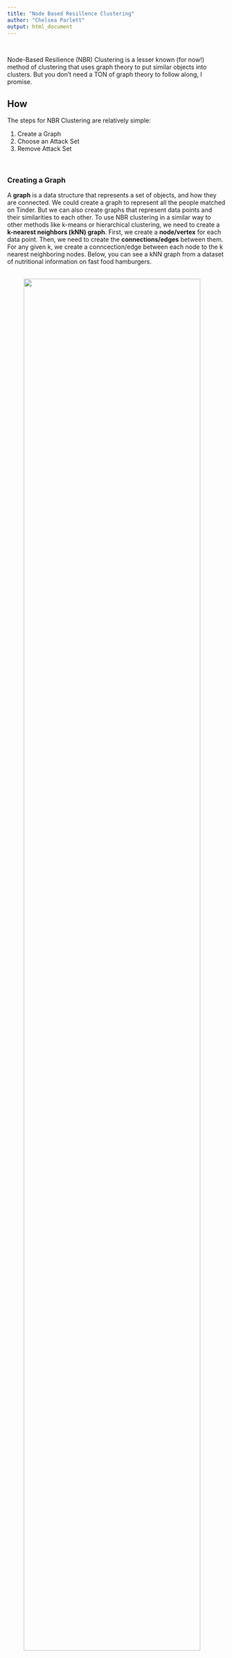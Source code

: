 ```yaml
---
title: "Node Based Resillence Clustering"
author: "Chelsea Parlett"
output: html_document
---
```


</br>

Node-Based Resilience (NBR) Clustering is a lesser known (for now!) method of clustering that uses graph theory to put similar objects into clusters. But you don't need a TON of graph theory to follow along, I promise.

## How

The steps for NBR Clustering are relatively simple:

1. Create a Graph
2. Choose an Attack Set
3. Remove Attack Set

</br>

### Creating a Graph
A **graph** is a data structure that represents a set of objects, and how they are connected. We could create a graph to represent all the people matched on Tinder. But we can also create graphs that represent data points and their similarities to each other. To use NBR clustering in a similar way to other methods like k-means or hierarchical clustering, we need to create a **k-nearest neighbors (kNN) graph**. First, we create a **node/vertex** for each data point. Then, we need to create the **connections/edges** between them. For any given k, we create a conncection/edge between each node to the k nearest neighboring nodes. Below, you can see a kNN graph from a dataset of nutritional information on fast food hamburgers.

</br>
<center>
<img src="images/NBRC/BurgerGraph.png" style="width:90%; margin-right: 20px" align="center">
</center>
</br>


This produces a graph where data points are only connected to similar nodes. Depending on how large k is, we may have a very densely or very sparsely connected graph. We now want to use the relationships represented in the graph to create clusters of similar nodes.

</br>
</br>

### Attack Sets and Measures of Resilience
To split our graph into multiple clusters, we're going to remove some of the nodes and we will call these nodes the **attack set**. But we first need to choose which nodes to remove, or which will "attack" our graph...so to speak.

</br>
<center>
<img src="images/NBRC/BurgerGraphATTACKSET.jpg" style="width:90%; margin-right: 20px" align="center">
</center>
</br>

There are *many* ways to choose an attack set. But in general, we want to remove as few nodes as possible while splitting our graph into clusters that are disconnected from all the other clusters. Above, we can see the attack set chosen for the burger graph using **integrity** to choose the attack set. Before we look at the different formulas listed in Matta et al. (2018), let's define some terms first. 

</br>
</br>

#### Definitions and Formulas (Skip if you aren't in the mood for math)
</br>
<center>
<img src="images/NBRC/V.png" style="width:40%; margin-right: 20px" align="center">
</center>
</br>

$G$ is the graph we made from our dataset. It's made up of Verticies ($V$; we've been calling them Nodes) and Edges ($E$; the connections between Nodes).
$S$ is our attack set: all the nodes we'll remove to create our clusters. 

</br>
<center>
<img src="images/NBRC/S.png" style="width:40%; margin-right: 20px" align="center">
</center>
</br>

When we subtract two sets of nodes, like $V-S$, we are looking at the set of nodes the results from taking $V$ and removing all the nodes in $S$. Specifically, $V-S$ is the graph of our clusters because it's our entire graph, $V$, minus the attack set $S$.

</br>
<center>
<img src="images/NBRC/V_S.png" style="width:40%; margin-right: 20px" align="center">
</center>
</br>

$C_{max}(V-S)$ is the largest connected in cluster in $V-S$.

</br>
<center>
<img src="images/NBRC/Cmax.png" style="width:40%; margin-right: 20px" align="center">
</center>
</br>

In this context the "absolute value" symbols $\mid \mid$ refer to the *cardinality* of the graph, or in *much* simpler terms: the number of Nodes. For instance, $\mid S \mid$ is the number of nodes in the attack set. And $\omega(V-S)$ is the number of connected components in $V-S$.

Here's a few (of many) NBR measures we can use:

$$\underbrace{\tau(G)}_\text{VAT} = \min_{S \subset V} \left \{\frac{|S|}{|V-S-C_{max}(V-S)| + 1} \right \}$$

$$\underbrace{I(G)}_\text{integrity} = \min_{S \subset V} \left \{\frac{|S| + |C_{max}(V-S)|}{|V|} \right \}$$

$$\underbrace{r(G)}_\text{toughness} = \min_{S \subset V} \left \{\frac{|S|}{\omega(V-S)} \right \}$$

Okay, phew, that's all the definitions and formulas we need. If you were skipping the math, you can open your eyes now!

</br>
</br>

#### Removing the Attack Set
Once we've determined (or more likely, let a computer determine) our attack set, we can remove it from our original graph. The disconnected components that are left are our clusters. We can't determine a priori how many clusters we're going to get by removing an attack set, but if we need a certain number of clusters *exactly*, we can selectively merge or divide (removing a new attack set for that cluster) clusters until we get exactly the number of clusters that we need.

</br>
<center>
<img src="images/NBRC/BurgerGraphClustered.png" style="width:90%; margin-right: 20px" align="center">
</center>
</br>

Since we removed some of our data points in order to create our clusters, the attack set isn't automatically lumped in with any of the clusters. We have a few choices for dealing with them.

1. We can assign each node in the attack set to the cluster closest to it
2. We can leave the attack set unassigned
3. We can treat the attack set as a separate cluster

Which option you choose will depend on your specific case.

</br>
</br>

## Why
With so many great methods of clustering like k-means, Gaussian Mixture Models, Self-Organizing Maps, or Hierarchical Clustering, it might feel pointless to learn a new one. Why bother? But NBR clustering has a few advantages that might convince you to give it a try. 

</br>
</br>

### Works with Other Graphs
NBR clustering is useful to cluster data points that are similar based on a number of features. All we had to do was create the kNN graph first. But NBR clustering can also be used on other types of data that have a graph like structure. Like Facebook connections. Or couples on Love Island. Or for the game [Six Degrees of Kevin Bacon](https://oracleofbacon.org/). Unlike some of the other methods I listed, NBR clustering has no problem "attacking" these problems.


</br>
<center>
**Love Island 2018**
</br>
</br>
<img src="images/NBRC/LoveIsland2018.png" style="width:50%; margin-right: 20px" align="center">

</center>
</br>

</br>
</br>

### Outliers and Overlapping Groups
Okay, full disclosure, other clustering methods like Gaussian Mixtures can account of overlapping groups. But so can NBR Clustering! Usually points that are "on the edge" of two or more different groups can make it difficult to figure out where one group ends and another begins. In NBR clustering, these nodes tend to be in the attack set and are removed from the graph, leaving distinct clusters. Similarly, *outliers* are also often part of the attack set. 

</br>
</br>

## Conclusion
I have to admit that when I first came across NBR Clustering, it felt too complicated. I didn't get it. But once I dug a little deeper, I realized how widely applicable and deceptively simple this method was. And I think you will too!

</br>
</br>

## Resources
- [Node-Based Resilience Measure Clustering with Applications to Noisy and Overlapping Communities in Complex Networks](https://www.mdpi.com/2076-3417/8/8/1307)
- [Applications of node-based resilience graph theoretic framework to clustering autism spectrum disorders phenotypes](https://link.springer.com/article/10.1007/s41109-018-0093-0)
- [A Gentle Introduction To Graph Theory](https://medium.com/basecs/a-gentle-introduction-to-graph-theory-77969829ead8)

</br>
</br>
</br>
</br>

## R Code Examples
NBR Clustering hasn't (to my knowledge) been implemented yet in R. But have no fear! I've implemented a simple (and very rough/slow) version here with both the Burger and Love Island examples.

#### Admin Code
```r
library(igraph)
library(ggraph)

makekNNgraph <- function(df, k = 5, names = F){
  d <- as.matrix(dist(df))
  rnames <- rownames(df)
  connections <- c()
  for (i in 1:dim(d)[1]){
    d[i,i] <- 999999999 #don't count self as match
    indices <- which(d[,i] %in% sort(d[,i])[1:k])
    indices <- indices[1:k] #incase theres too many
    for (j in indices){
      if (names){
        connections <- c(connections, rnames[i], rnames[j])
      } else {
      connections <- c(connections, i, j)
      }
    }
  }
  connections <- as.character(connections)
  graph <- graph(edges = connections,
                 n = dim(d)[1],
                 directed = F)
  graph <- simplify(graph)
  
  return(graph)
}
nbrClust <- function(graph, method = "vat", attackUpperBound = 5){
  n <- vcount(graph)
  attacks <- lapply(1:attackUpperBound,
                    FUN = function(x) as.list(data.frame(combn(n,x))))
  attacksTest <- do.call(c, attacks)
  
  resilience <- function(graph, attackset){
    V_S <- delete_vertices(graph, attackset)
    comps <- components(V_S)
    sCmax <- max(comps$csize)
    sV <- vcount(graph)
    sS <- length(attackset)
    k <- length(comps$csize)
    sV_S <- vcount(V_S)
    
    integrity <- (sS + sCmax)/(sV)
    vat <- (sS)/((sV_S - sCmax) +1)
    toughness <- (sS)/k
    
    return(list(integrity = integrity,
                vat = vat,
                toughness = toughness,
                k = k,
                attackset = attackset,
                V_S = V_S))
  }
  
  results <- lapply(attacksTest, function(x) resilience(graph,x))
  
  res <- as.numeric(sapply(results, function(x) x[method]))
  
  candidates <- which(res == min(res))
  
  if (length(candidates) > 1){
    optimalchoice <- results[[sample(candidates,1)]]
  } else {
    optimalchoice <- results[[candidates[1]]]
  }
  
  names(optimalchoice)
  return(optimalchoice)
}
```
#### Love Island
```r
LI <- graph( edges=c("Dani","Jack",
                     "LauraA", "Wes","LauraA", "JackFo","LauraA", "Paul",
                     "JoshD","Georgia", "JoshD", "Kazimir",
                     "Megan", "Eyal", "Megan", "AlexM", "Megan", "Wes",
                     "AlexG","Samira","AlexG","EllieB", "AlexG","Grace", "AlexG","Alexandra",
                     "JackFo", "LauraC",
                     "JoshM","Stephanie",
                     "Georgia","Niall","Georgia","Sam",
                     "Sam","Samira", "Sam", "EllieJ",
                     "CharlieB","EllieB",
                     "Samira","Frankie",
                     "Darylle","Adam",
                     "Zara","Adam",
                     "Eyal", "Hayley",
                     "Rosie", "Adam",
                     "CharlieF", "Megan",
                     "Niall", "Kendall",
                     "Kendall","Adam"
                     ), directed=F) 
```
```r
#Graph for LI
ggraph(LI) + geom_edge_link(edge_linetype = "longdash", colour = "dark gray") +
  geom_node_point(size = 5, colour = "dark gray") +
  geom_node_text(aes(label = V(LI)$name),
                 repel = T, colour = "black", fontface = "bold", size = 4) +
  ggtitle("Love Island 2018 (only couples)") +
  theme_void()
```
```r
#Cluster!
LIClust <- nbrClust(LI, method = "integrity")

#Who Was removed??
print(paste(V(LI)$name[LIClust$attackset], "was removed."))

#Graph for clustered LI
ggraph(LIClust$V_S) + geom_edge_link(edge_linetype = "longdash", colour = "dark gray") +
  geom_node_point(size = 5, colour = "dark gray") +
  geom_node_text(aes(label = V(LIClust$V_S)$name),
                 repel = T, colour = "black", fontface = "bold", size = 4) +
  theme_void()
```

The Love Island 2018 crew already had distinct, unconnected clusters. Most notably winners Dani and Jack. But, once Samira, Wes and Niall were removed we ended up with a few distinct clusters of Love Island couples.

</br>
<center>
<img src="images/NBRC/dandj.jpg" style="width:40%; margin-right: 20px" align="center">
</center>
</br>



#### Burgers
```r
datFood <- read.csv("FFBurgers.csv")
head(datFood)
```

```r
#Get only burgers from McDs, BK, and W
burgers <- datFood[datFood$Type == "Burger",]
burgers <- burgers[!burgers$Restaurant %in% c("White Castle", "Hardee's", "Dairy Queen", "Sonic", "Whataburger", "In-N-Out Burger", "Carl's Jr.", "Jack in the Box"), ]

#Make Shorter Labels
burgers$rest <- NA
burgers[burgers$Restaurant == "McDonald's", "rest"] <- "McD's"
burgers[burgers$Restaurant == "Burger King", "rest"] <- "BK"
burgers[burgers$Restaurant == "Wendy's", "rest"] <- "W's"
rownames(burgers) <- paste(burgers$rest,burgers$Item)

#make KnnGraph
BurgerG <- makekNNgraph(burgers[4:dim(burgers)[2]], k = 4, names = T)


# Graph for Burgers
bg <- ggraph(BurgerG) + geom_edge_link(edge_linetype = "longdash", colour = "dark gray") +
  geom_node_point(size = 5, colour = "dark gray") +
  geom_node_text(aes(label = V(BurgerG)$name), repel = T, colour = "black", fontface = "bold", size = 4) +
  theme_void()
bg
```
```r
# Cluster!
BurgerClust <- nbrClust(BurgerG, method = "integrity")

#Who Was removed??
print(paste(V(BurgerG)$name[BurgerClust$attackset], "was removed."))

# Graph for Clustered Burgers
ggraph(BurgerClust$V_S) + geom_edge_link(edge_linetype = "longdash", colour = "dark gray") +
  geom_node_point(size = 5, colour = "dark gray") +
  geom_node_text(aes(label = V(BurgerClust$V_S)$name), repel = T, colour = "black", fontface = "bold", size = 4) +
  theme_void()

```

</br>
<center>
<img src="images/NBRC/mdb.jpeg" style="width:90%; margin-right: 20px" align="center">
</center>
</br>

Notice that the Wendy's Jr. Cheeseburger was connecting two groups of burgers: Regular/plan burgers and "specialty" burgers. In the end, the "specialty" burgers were clustered into two clusters. Perhaps higher vs. lower fat burgers?

## UPDATE
If anyone tried to implement this code with a larger dataset, you may have noticed that your computer crashed for lack of memory. That's exactly what happened to me when I tried it with a larger dataset. Luckily, the authors came out with a paper discussing a new, Greedy BC method of NBR clustering. You can find the paper [here](https://computationalsocialnetworks.springeropen.com/track/pdf/10.1186/s40649-019-0062-5). Below is the R code to implement this lightning fast method!

```r
greedyBC_NBR <- function(graph = NULL, method = "integrity", test = FALSE, treatAS = NULL){
  if (test){
    graph <- knnBB
    method = "integrity"
    test = TRUE
  }
  
  resilience <- function(graph){
    comps <- components(graph)
    sCmax <- max(comps$csize)
    sV <- vcount(graph)
    sS <- length(attackset)
    k <- length(comps$csize)
    sV_S <- vcount(graph)
    
    integrity <- (sS + sCmax)/(sV)
    vat <- (sS)/((sV_S - sCmax) +1)
    toughness <- (sS)/k
    
    return(list(integrity = integrity,
                vat = vat,
                toughness = toughness,
                k = k))
  }
  graph2 <- graph
  n <- vcount(graph)
  resils <- c()
  
  attackset <- c()
  
  while (vcount(graph) > 0){
    BC <- betweenness(graph)
    maxBC <- which(max(BC) == BC)[1]
    attackset <- c(attackset,V(graph)$name[maxBC])
    graph <- delete_vertices(graph, V(graph)$name[maxBC])
    res <- resilience(graph)[method]
    resils <- c(resils, as.numeric(res))
  }
  
  resils[length(resils)] <- 99999
  minR <- which(min(resils) == resils)
  AS <- attackset[1:minR]
  
  V_S <- delete_vertices(graph2, AS)
  comps <- components(V_S)
  k <- length(comps$csize)
  
  ggraph(V_S) + geom_edge_link(edge_linetype = "longdash", colour = "dark gray") +
    geom_node_point(size = 5, colour = "dark gray") +
    geom_node_text(aes(label = V(V_S)$name),
                   repel = T, colour = "black", fontface = "bold", size = 4) +
    theme_void()
  
  return(list(resilience = min(resils),
              k = k,
              attackset = AS,
              V_S = V_S))
}

graphGraph <- function(graph){
  
  ggraph(graph) + geom_edge_link(edge_linetype = "longdash", colour = "dark gray") +
    geom_node_point(size = 5, colour = "dark gray") +
    geom_node_text(aes(label = V(graph)$name),
                   repel = T, colour = "black", fontface = "bold", size = 4) +
    theme_void()
}
greedy <- greedyBC_NBR(BurgerG)
graphGraph(greedyLI$V_S)
```
